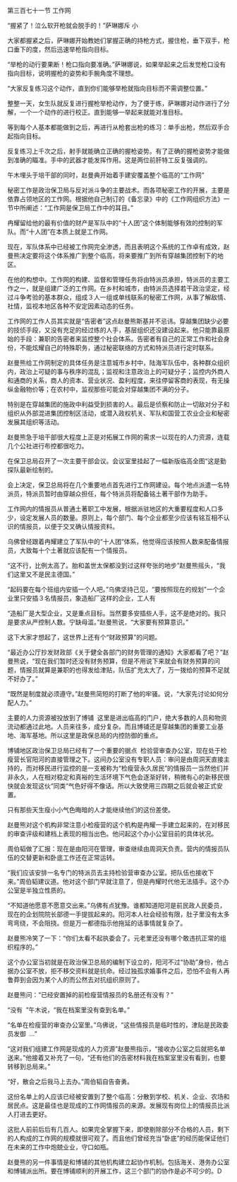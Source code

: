 

第三百七十一节 工作网

“握紧了！泣么软开枪就会脱手的！”萨琳娜斥 小

大家都握紧之后，萨琳娜开始教她们掌握正确的持枪方式，握住枪，垂下双手，枪口垂下的度，然后迅速举枪指向目标。

“举枪的动行要果断！枪口指向要准确。”萨琳娜说，如果举起来之后发觉枪口没有指向目标，说明握枪的姿势和手腕角度不理想。

“大家反复练习这个动作，直到你们能够举枪就指向目标而不需调整位置。”

整整一天，女生队就反复进行握枪举枪动作，为了便于练，萨琳娜对动作进行了分解，一个一个动作的进行校正。直到能够一举起来就能对准目标。

等到每个人基本都能做到之后，再进行从枪套出枪的练习：单手出枪，然后双手合起指向目标。

反复练习上千次之后，射手就能确立正确的握枪姿势。有了正确的握枪姿势才能做到准确的瞄准。手中的武器才能发挥作用。这是两位前肝特工反复强调的。

午木埋头于培干部的同时，赵曼典开始着手建安覆盖整个临高的“工作网”

秘密工作是政治保卫局与反对派斗争的主要战术。而各项秘密工作的开展，主要是依靠占领地区的工作网。根据他自己制订的《备忘录》中的《工作网组织方法》一节中所阐述：“工作网是保卫局工作中的耳目。”

冉耀留给他的最有价值的财产是军队中的“十人团”这个体制能够有效的控制的军队。而“十人团”在本质上就是工作网。

现在，军队体系中已经被工作网完全渗透，而且表明这个系统的工作卓有成效，赵曼熊决定要将这个体系推广到整个临高，将来要推广到所有穿越集团控制下的地区。

在他的构想中。工作网的构建、监督和管理任务将由特派员承担，特派员的主要工作之一，就是组建广泛的工作网。在乡村和城市，由特派员选择若干政治坚定，经过斗争考验的基本群众，组成３人一组或单线联系的秘密工作网，从事了解敌情、社情，监视本地区各种不安定因素动态的任务。

工作网的工作人员其实就是“告密者”这点赵曼熊斯基并不忌讳。穿越集团缺少必要的技侦手段，又没有充足的经过练的人手，基层组织还没建设起来。他只能靠最原始的手段：兼职的告密者来监控整个社会体系。告密者有自己的正常工作和社会身份，不能炫耀自己的特殊职务，通过秘密联络的方式和特派员进行定时联系。

赵曼熊给工作网制定的具体任务是注意城市乡村中，陆海军队伍中，各种群众组织内，政治上可疑的事与秩序的混乱；监视和注意政治上的可疑分子；监控内外商人和通商的关系，商人的资本、营业状况、盈利程度，来往停留客商的表现，有无操纵金融物价等；在农村中，监视那些可能会对穿越集团不满的分子。

特别是在穿越集团的施政中利益受到损害的人。最后是侦察和防止一切敌对分子和组织从外部混进集团控制区活动，或潜入政权机关、军队和国营工农业企业和秘密发展其组织等活动。

赵曼熊急于培干部很大程度上正是对拓展工作网的需求一以现在的人力资源，连载几个公社进行布控都很吃力。

在保卫总局召开了一次主要干部会议。会议室里挂起了一幅新版临高全图“这是勤探队最新绘制的。

会上决定，保卫总局将在几个重要地点首先进行工作网建设。每个地点派遣一名特派员，特派员暂时由穿越众担任，每个特派员将配备铭土著干部作为助手。

工作网内的情报员从普通土著职工中发展，根据派驻地区的大重要程度和人口多少，设定发展人员的数量。原则上，每个部门、每个企业都至少应该有铭互相不认识的情报员，以便于交叉确认情报资料。

乌佛曾经跟着冉耀建立了军队中的“十人团”体系，他觉得应该按照人数来配备情报员，大致每十个土著就应该配有一个情报员。

“这不行，比例太高了。胎和盖世太保都没到过这样夸张的地步”赵曼熊摇头，“我们这里又不是民主德国。”

“起码要在每个班组内安插一个人吧。”乌佛坚持己见，“要按照现在的规划”一个企业里只安插３名情报员，象造船厂这样的企业，工人有

“造船厂是大型企业，又是重点目标。当然要多安插些人手，这不是绝对的。我只是要求从严控制人数。宁缺母滥。”赵曼熊说，“大家要有预算意识。”

这下大家才想起了，这世界上还有个“财政预算”的问题。

“最近办公厅抄发财政部《关于健全各部门的财务管理的通知》大家都看了吧？”赵曼熊说，“现在我们暂时还没有财务预算，但是不用说下来就会有财务预算的问题，情报员就算是兼职的也得发给津贴，队伍扩充太大了，万一拨给的预算不足就不好办了。”

“既然是制度就必须遵守。”赵曼熊简短的打断了他的牢骚。说，“大家先讨论如何分配人力。”

主要的人力资源被投放到了博铺  这里是进出临高的门户，绝大多数的人员和物资流动都通过此地。人员来往多，成分复杂。而且博铺还是穿越集团的重要工业基地、海军基地。所以这里是政保总局的内控防御的重点。

博铺地区政治保卫总局已经有了一个重要的据点  检验营审查办公室，现在处于检瘦营长官阳河的直接管理之下。这间办公室没有专职人员：审问是由周洞天直接主持的，而对移民进行监控的是一支被称为“检瘦营永久居民”的情报员一当然他们并非永久，人在相对稳定和真裕的生活环境下气色会逐渐好转，稍微有心的新移民很快就会发现这伙“同类”气色好得不像话。所以大致使用三四期之后就会被正式安置。

只有那些天生瘦小小气色晦暗的人才能继续他们的这份差使。

赵曼熊对这个机构非常注意小检瘦营的这个机构是冉耀一手建立起来的，在对移民的审查评级和建档上表现的相当出色。他问起这个办小公室目前的具体状况。

周伯韬做了汇报：现在是由阳河在管理，审查继续由周洞天负责。营内的情报员队伍的交替更新和卧底工作还在正常运转。

“我们应该安排一名专门的特派员去主持检验营审查办公室。把队伍也接收下来。”周伯韬建议道。他对这个部门早就注意了，但是冉耀时代他无法插手。这个办公室是半独立性质的。

“不知道他愿意不愿意交出来。”乌佛有点犹豫。谁都知道阳河是前民政人民委员，现在的企划院院长部德一手提拔起来的。阳河本人社会经验有限，肚子里没有太多弯弯绕，不会阻挠。但是万一都德指示他拖延的话事情就复杂了。

赵曼熊冷笑了一下：“你们太看不起执委会了。元老里还没有哪个敢违抗正常的组织程序的。”

这个办公室当初就是在政治保卫总局的编制下设立的，阳河不过“协助”身份，他占据办公室不放，拒不移交资料就是抗命。经过独孤求婚事件之后，恐怕不会有人再鲁莽到会因为某个人的而公然去对抗组织原则了。

赵曼熊问：“已经安置掉的前检瘦营情报员的名册还有没有？”

“没有  ”午木说，“我在档案里没有查到名单。”

“名单在检瘦营的审查办公室里。”乌佛说，“这些情报员是临时性的，津贴是民政委员发御  …”

“这对我们组建工作网是现成的人力资源”赵曼熊指示，“接收办公室之后就把名单送来。”他接着又补充了一句，“还有他们的告密材料我在档案室里没有看到，也要转移到总局来。”

“好，散会之后我马上去办。”周伯韬自告奋勇。

这份名单上的人应该已经被安置到了整个临高：分散到学校、机关、企业、农场和居民点。这是最佳也是现成的工作网情报员的来源。发展现有岗位上的情报员比派人打进去更好。

这批人前前后后有几百人。如果完全掌握下来，即使剔除部分不合格的人员，剩下的人构成的工作网的规模就很可观了。而且他们曾经充当“卧底”的经历能保证他们在未来的工作中炮兢业业，守口如瓶。

赵曼熊的另一件事情是和博铺的其他机构建立起协作机制。包括海关、港务办公室和博铺派出所。要在博铺顺利的开展工作，这三个部门的协作是必不可少的。D

